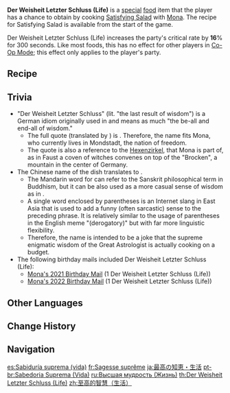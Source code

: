 {{Food Infobox
|id              = 108114
|description     = A great work from a great astrologer. Its greatest aspect lies with its cost-effectiveness in filling one's stomach.
|type            = ATK-Boosting Dishes
|effectType      = CRIT Rate Up
|effect          = Increases all party members' CRIT Rate by '''16'''% for 300s.
|eff_att1        = CRIT Rate
|quality         = 2
|character       = Mona
|base            = Satisfying Salad
}}
'''Der Weisheit Letzter Schluss (Life)''' is a [[Special Dish|special]] [[food]] item that the player has a chance to obtain by cooking [[Satisfying Salad]] with [[Mona]]. The recipe for Satisfying Salad is available from the start of the game.

Der Weisheit Letzter Schluss (Life) increases the party's critical rate by '''16'''% for 300 seconds. Like most foods, this has no effect for other players in [[Co-Op Mode]]; this effect only applies to the player's party.

==Recipe==
{{Recipe
|type = Cooking
|character = Mona
|Cabbage = 2
|Apple = 2
|Bird Egg = 1
|Potato = 1
|sort = Cabbage;Apple;Bird Egg;Potato
}}

==Trivia==
* "Der Weisheit Letzter Schluss" (lit. "the last result of wisdom") is a German idiom originally used in {{w|Goethe's Faust}} and means as much "the be-all and end-all of wisdom."
**The full quote (translated by {{w|Bayard Taylor}}) is {{Lang|"The last result of wisdom stamps it true: he only earns his freedom and existence who daily conquers them anew"|de="Das ist der Weisheit letzter Schluß: der verdient sich Freiheit wie das Leben, der täglich sie erobern muß"}}. Therefore, the name fits Mona, who currently lives in Mondstadt, the nation of freedom.
**The quote is also a reference to the [[Hexenzirkel]], that Mona is part of, as in Faust a coven of witches convenes on top of the "Brocken", a mountain in the center of Germany.
*The Chinese name of the dish translates to {{Lang|"Supreme Wisdom (Life)"|zh=至高的智慧（生活）}}.
**The Mandarin word for {{Lang|"wisdom"|zh={{wt|智慧}}|zh_rm=zhìhuì}} can refer to the Sanskrit philosophical term {{w|Prajñā (Buddhism)|prajñā}} in Buddhism, but it can be also used as a more casual sense of wisdom as in {{Lang|"wisdom for everyday life"|zh=生活的智慧}}.
**A single word enclosed by parentheses is an Internet slang in East Asia that is used to add a funny (often sarcastic) sense to the preceding phrase. It is relatively similar to the usage of parentheses in the English meme "(derogatory)" but with far more linguistic flexibility.
**Therefore, the name is intended to be a joke that the supreme enigmatic wisdom of the Great Astrologist is actually cooking on a budget.
*The following birthday mails included Der Weisheit Letzter Schluss (Life):
** [[Mail/An Auspicious Day! (2021-08-31)|Mona's 2021 Birthday Mail]] (1 Der Weisheit Letzter Schluss (Life))
** [[Mail/The Greatest Day! (2022-08-31)|Mona's 2022 Birthday Mail]] (1 Der Weisheit Letzter Schluss (Life))

==Other Languages==
{{Other Languages
|en      = Der Weisheit Letzter Schluss (Life)
|en_tl   = The Last Result of Wisdom (Life)
|en_lang = de
|zhs     = 至高的智慧（生活）
|zhs_rm  = Zhìgāo de Zhìhuì (Shēnghuó)
|zht     = 至高的智慧（生活）
|zht_rm  = Zhìgāo de Zhìhuì (Shēnghuó)
|zh_tl   = Supreme Wisdom (Life)
|ja      = 最高の知恵・生活
|ja_rm   = Saikou no Chie - Seikatsu
|ja_tl   = Supreme Wisdom - Life
|ko      = 지고한 지혜(라이프)
|ko_rm   = Jigohan Jihye(Ra'ipeu)
|ko_tl   = Supreme Wisdom (Life)
|es      = Sabiduría suprema (vida)
|es_tl   = Supreme Wisdom (Life)
|fr      = Sagesse suprême
|fr_tl   = Supreme Wisdom
|ru      = Высшая мудрость (Жизнь)
|ru_tl   = Supreme Wisdom (Life)
|th      = Der Weisheit Letzter Schluss (Life)
|vi      = Thông Minh Tột Đỉnh (Cuộc Sống)
|vi_tl   = Supreme Intelligence (Life)
|de      = Der Weisheit letzter Schluss (Leben)
|de_tl   = The Last Result of Wisdom (Life)
|id      = Supreme Wisdom (Life)
|pt      = Sabedoria Suprema (Vida)
|pt_tl   = Supreme Wisdom (Life)
|tr      = Yüce Bilgelik (Yaşam)
|tr_tl   = 
|it      = Saggezza suprema (vita)
|it_tl   = Supreme Wisdom (Life)
}}

==Change History==
{{Change History|1.0}}

==Navigation==
{{Food Navbox|type=Special Dishes}}

[[es:Sabiduría suprema (vida)]]
[[fr:Sagesse suprême]]
[[ja:最高の知恵・生活]]
[[pt-br:Sabedoria Suprema (Vida)]]
[[ru:Высшая мудрость (Жизнь)]]
[[th:Der Weisheit Letzter Schluss (Life)]]
[[zh:至高的智慧（生活）]]